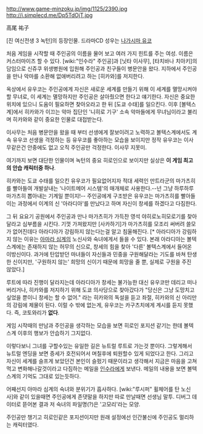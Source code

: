 http://www.game-minzoku.jp/img/1125/2390.jpg
http://i.simplecd.me/Dp5TdOjT.jpg

高尾 祐子

[진 여신전생 3 녹턴]의 등장인물. 드라마CD 성우는 [[나가시마 유코]]

처음 게임을 시작할 때 주인공의 이름을 물어 보고 여러 가지 힌트를 주는 여성. 이름은 커스터마이즈 할 수 있다. [wiki:"인수라" 주인공]과 [닛타 이사무], [타치바나 치아키]의 담임으로 신쥬쿠 위생병원에 입원해 주인공과 친구들이 병문안을 왔다. 지하에서 주인공을 만나 악마를 소환해 없애버리려고 하는 [히카와]를 저지한다.

옥상에서 유우코는 주인공에게 자신은 새로운 세계를 만들기 위해 이 세계를 멸망시켜야 할 무녀로, 이 세계는 멸망하지만 주인공은 살아줬으면 한다고 얘기한다. 자신은 중요한 위치에 있으니 도움이 필요하면 찾아오라고 한 뒤 [도쿄 수태]를 일으킨다. 이후 [볼텍스계]에서 히카와가 이끄는 악마 집단인 '니히로 기구' 소속 악마들에게 무녀님이라고 불리며 히카와와 같이 중요한 인물로 대접받는다.

이사무는 처음 병문안을 왔을 때 부터 선생에게 잘보이려고 노력하고 볼텍스계에서도 계속 유우코 선생을 걱정하는 등 유우코를 좋아하는 모습을 보이지만 정작 유우코는 이사무같은건 안중에도 없고 오직 주인공만 걱정한다. 이사무 지못미.

여기까지 보면 대단한 인물이며 녹턴의 중요 히로인으로 보이지만 실상은 '''이 게임 최고의 안습 캐릭터중 하나'''.

히카와는 도쿄 수태를 일으킨 유우코가 필요없어지자 적대 세력인 만트라군의 마가츠히를 빨아들여 개발살내는 '나이트메어 시스템'의 매개체로 사용한다.--넌 그냥 하루하루 마가츠히 뽑아내는 기계일 뿐이지!-- 주인공에게 구조받은 유우코는 마가츠히를 빨아들이는 과정에서 이계의 신 '아라디아'를 만났다고 하며 자신이 창세를 하겠다고 다짐한다.

그 뒤 요요기 공원에서 주인공과 만나 마가츠히가 가득찬 영석 야히로노히모로기를 찾아달라고 심부름을 시킨다. 기껏 가져왔지만 [사카하기]가 마가츠히를 모조리 써버려 쓸모가 없어진데다 아라디아가 강림하지 않는다는걸 알고 침울해진다. [* 아라디아가 강림하지 않는 이유는 [[아마라 심계]]의 노신사와 숙녀에게서 들을 수 있다. 본래 아라디아는 볼텍스계에는 존재하지 않는 허무의 신으로, 창세의 힘을 찾아 '다른' 볼텍스계에서 들어온 이방신이다. 과거에 탄압받던 마녀들이 자신들과 민중을 구원해달라는 기도를 바쳐 탄생한 신이지만, '구원하지 않는' 희망의 신이기 때문에 희망을 줄 뿐, 실제로 구원을 주진 않았다.]

루트에 따라 진행이 달라지는데 아라디아가 창세는 불가능한 대신 유우코만 데리고 떠나버리거나, 히카와를 저지하기 위해 도쿄 의사당으로 찾아갔다가 "당신은 그냥 도망치고 싶었을 뿐이니 창세는 할 수 없어." 라는 히카와의 독설을 듣고 좌절, 히카와의 신 아리만의 강림에 제물이 된다. 이럴 수 밖에 없는게, 유우코는 카구츠치에게 계시를 듣지 못했다. 즉, 코토와리가 '''없다'''.

게임 시작때의 만남과 주인공을 생각하는 모습을 보면 히로인 포지션 같기는 한데 볼텍스계 이후의 행보가 안습하기 그지없다.

이렇다보니 그녀를 구할수있는 유일한 길은 뉴트럴 루트로 가는것 뿐이다. 그렇게해서 뉴트럴 엔딩을 보면 증세가 호전되어서 며칠후에 퇴원할수 있게 되었다고 한다. 그리고 자신이 세계를 슬프게 보았던건 본인이 슬펐기 때문이라고 생각해서 지금은 마음을 고쳐먹고 변화해나갈것이라고 다짐하는 메일을 [[인수라]]에게 보낸다. 메일의 내용을 보면 볼텍스계의 기억도 그대로 있는듯하다.

어째선지 아마라 심계의 숙녀와 분위기가 흡사하다. [wiki:"루시퍼" 휠체어를 탄 노신사]와 같이 있을때면 주인공에게 존댓말을 하지만 따로 만날때면 선생님 말투. 디버그 데이터로 뜯어본 결과 저 숙녀의 파일명(?)은 '고모리'라는 모양.

주인공만 챙기고 히로인같은 포지션이지만 원래 설정에선 인간불신에 주인공도 멀리하는 캐릭터였다.
